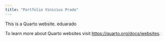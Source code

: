 ```yaml
---
title: "Portfolio Vinicius Prado"
---
```


This is a Quarto website. eduarado

To learn more about Quarto websites visit <https://quarto.org/docs/websites>.
